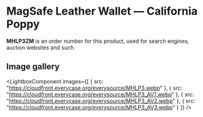 
# MagSafe Leather Wallet — California Poppy

<Callout type='info' emoji='👉🏻'>**MHLP3ZM** is an order number for this product, used for search engines, auction websites and such.</Callout>

## Image gallery

<LightboxComponent
    images={[
      {
        src: "https://cloudfront.everycase.org/everysource/MHLP3.webp"
      },
      {
        src: "https://cloudfront.everycase.org/everysource/MHLP3_AV1.webp"
      },
      {
        src: "https://cloudfront.everycase.org/everysource/MHLP3_AV2.webp"
      },
      {
        src: "https://cloudfront.everycase.org/everysource/MHLP3_AV3.webp"
      }
    ]}
  />
